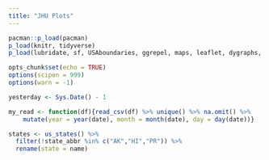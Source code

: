 ```yaml
---
title: "JHU Plots"
---
```


```r
pacman::p_load(pacman)
p_load(knitr, tidyverse)
p_load(lubridate, sf, USAboundaries, ggrepel, maps, leaflet, dygraphs, data.table, DT)

opts_chunk$set(echo = TRUE)
options(scipen = 999)
options(warn = -1) 

yesterday <- Sys.Date() - 1

my_read <- function(df){read_csv(df) %>% unique() %>% na.omit() %>% 
    mutate(year = year(date), month = month(date), day = day(date))}

states <- us_states() %>% 
  filter(!state_abbr %in% c("AK","HI","PR")) %>% 
  rename(state = name)
```

```r

```

